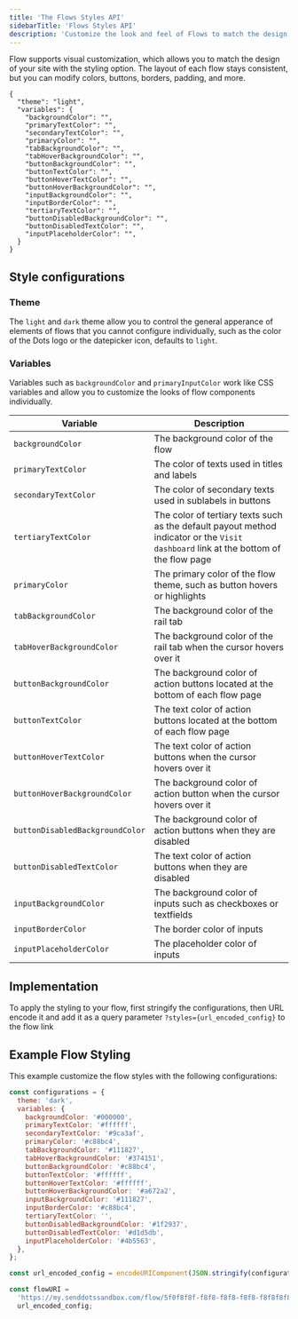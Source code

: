 ```yaml
---
title: 'The Flows Styles API'
sidebarTitle: 'Flows Styles API'
description: 'Customize the look and feel of Flows to match the design of your site.'
---
```


Flow supports visual customization, which allows you to match the design of your site with the styling option. The layout of each flow stays consistent, but you can modify colors, buttons, borders, padding, and more.

```
{
  "theme": "light",
  "variables": {
    "backgroundColor": "",
    "primaryTextColor": "",
    "secondaryTextColor": "",
    "primaryColor": "",
    "tabBackgroundColor": "",
    "tabHoverBackgroundColor": "",
    "buttonBackgroundColor": "",
    "buttonTextColor": "",
    "buttonHoverTextColor": "",
    "buttonHoverBackgroundColor": "",
    "inputBackgroundColor": "",
    "inputBorderColor": "",
    "tertiaryTextColor": "",
    "buttonDisabledBackgroundColor": "",
    "buttonDisabledTextColor": "",
    "inputPlaceholderColor": "",
  }
}
```

## Style configurations

### Theme

The `light` and `dark` theme allow you to control the general apperance of elements of flows that you cannot configure individually, such as the color of the Dots logo or the datepicker icon, defaults to `light`.

### Variables

Variables such as `backgroundColor` and `primaryInputColor` work like CSS variables and allow you to customize the looks of flow components individually.

| Variable                        | Description                                                                                                                          |
| ------------------------------- | ------------------------------------------------------------------------------------------------------------------------------------ |
| `backgroundColor`               | The background color of the flow                                                                                                     |
| `primaryTextColor`              | The color of texts used in titles and labels                                                                                         |
| `secondaryTextColor`            | The color of secondary texts used in sublabels in buttons                                                                            |
| `tertiaryTextColor`             | The color of tertiary texts such as the default payout method indicator or the `Visit dashboard` link at the bottom of the flow page |
| `primaryColor`                  | The primary color of the flow theme, such as button hovers or highlights                                                             |
| `tabBackgroundColor`            | The background color of the rail tab                                                                                                 |
| `tabHoverBackgroundColor`       | The background color of the rail tab when the cursor hovers over it                                                                  |
| `buttonBackgroundColor`         | The background color of action buttons located at the bottom of each flow page                                                       |
| `buttonTextColor`               | The text color of action buttons located at the bottom of each flow page                                                             |
| `buttonHoverTextColor`          | The text color of action buttons when the cursor hovers over it                                                                      |
| `buttonHoverBackgroundColor`    | The background color of action button when the cursor hovers over it                                                                 |
| `buttonDisabledBackgroundColor` | The background color of action buttons when they are disabled                                                                        |
| `buttonDisabledTextColor`       | The text color of action buttons when they are disabled                                                                              |
| `inputBackgroundColor`          | The background color of inputs such as checkboxes or textfields                                                                      |
| `inputBorderColor`              | The border color of inputs                                                                                                           |
| `inputPlaceholderColor`         | The placeholder color of inputs                                                                                                      |

## Implementation

To apply the styling to your flow, first stringify the configurations, then URL encode it and add it as a query parameter `?styles={url_encoded_config}` to the flow link

## Example Flow Styling

This example customize the flow styles with the following configurations:

```javascript NodeJS
const configurations = {
  theme: 'dark',
  variables: {
    backgroundColor: '#000000',
    primaryTextColor: '#ffffff',
    secondaryTextColor: '#9ca3af',
    primaryColor: '#c88bc4',
    tabBackgroundColor: '#111827',
    tabHoverBackgroundColor: '#374151',
    buttonBackgroundColor: '#c88bc4',
    buttonTextColor: '#ffffff',
    buttonHoverTextColor: '#ffffff',
    buttonHoverBackgroundColor: '#a672a2',
    inputBackgroundColor: '#111827',
    inputBorderColor: '#c88bc4',
    tertiaryTextColor: '',
    buttonDisabledBackgroundColor: '#1f2937',
    buttonDisabledTextColor: '#d1d5db',
    inputPlaceholderColor: '#4b5563',
  },
};

const url_encoded_config = encodeURIComponent(JSON.stringify(configurations));

const flowURI =
  'https://my.senddotssandbox.com/flow/5f0f8f8f-f8f8-f8f8-f8f8-f8f8f8f8f8f8?styles=' +
  url_encoded_config;
```
